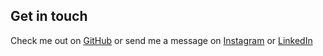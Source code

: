 ## Get in touch

Check me out on [GitHub](https://github.com/masonmcelvain) or send me a message on [Instagram](https://www.instagram.com/mason.mcelvain/) or [LinkedIn](https://www.linkedin.com/in/masonmcelvain/)
